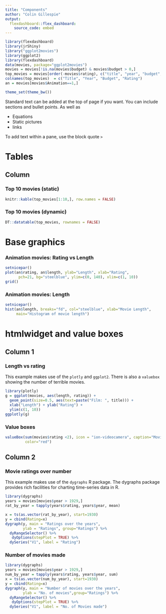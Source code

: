 ```yaml
---
title: "Components"
author: "Colin Gillespie"
output: 
  flexdashboard::flex_dashboard:
    source_code: embed
---
```

<!--
%\VignetteEngine{knitr::rmarkdown}
%\VignetteIndexEntry{Flexdashboard Components}
-->
```r
library(flexdashboard)
library(jrShiny)
library("ggplot2movies")
library(ggplot2)
library(flexdashboard)
data(movies, package="ggplot2movies")
movies = movies[!is.na(movies$budget) & movies$budget > 0,]
top_movies = movies[order(-movies$rating), c("title", "year", "budget", "rating"), ]
colnames(top_movies)  = c("Title", "Year", "Budget", "Rating")
an = movies[movies$Animation==1,]

theme_set(theme_bw())
```

Standard text can be added at the top of page if you want. You can include sections and bullet points. As well as

  * Equations
  * Static pictures
  * links

To add text within a pane, use the block quote `>`

Tables
===================================== 

Column {.tabset .tabset-fade}
-------------------------------------
### Top 10 movies (static)


```r
knitr::kable(top_movies[1:10,], row.names = FALSE)
```

### Top 10 movies (dynamic)

```r
DT::datatable(top_movies, rownames = FALSE)
```

Base graphics 
===================================== 

### Animation movies: Rating vs Length

```r
setnicepar()
plot(an$rating, an$length, ylab="Length", xlab="Rating", 
      pch=21, bg="steelblue", ylim=c(0, 140), xlim=c(1, 10))
grid()
```

### Animation movies: Length

```r
setnicepar()
hist(an$length, breaks="fd", col="steelblue", xlab="Movie Length", 
     main="Histogram of movie length")
```

htmlwidget and value boxes
===================================== 

Column 1 {data-width=200}
------------------------------------
### Length vs rating

This example makes use of the `plotly` and `ggplot2`. There is also a `valuebox` showing the number
of terrible movies.

```r
library(plotly)
g = ggplot(movies, aes(length, rating)) + 
  geom_point(size=0.5, aes(text=paste("Film: ", title))) + 
  xlab("Length") + ylab("Rating") + 
  ylim(c(1, 10)) 
ggplotly(g)
```

### Value boxes

```r
valueBox(sum(movies$rating <2), icon = "ion-videocamera", caption="Movies Rated less than 2", 
         color="red")
```




Column 2 {data-width=300}
-------------------------------------

### Movie ratings over number

This example makes use of the `dygraphs` R package. The dygraphs
package provides rich facilities for charting time-series data 
in R. 

```r
library(dygraphs)
years = movies[movies$year > 1929,]
rat_by_year = tapply(years$rating, years$year, mean)

x = ts(as.vector(rat_by_year), start=1930)
y = cbind(Rating=x)
dygraph(y, main = "Ratings over the years", 
        ylab = "Ratings", group="Ratings") %>% 
  dyRangeSelector() %>%
   dyOptions(stepPlot = TRUE) %>%
  dySeries("V1", label = "Rating")
```

### Number of movies made

```r
library(dygraphs)
years = movies[movies$year > 1929,]
num_by_year = tapply(years$rating, years$year, sum)
x = ts(as.vector(num_by_year), start=1930)
y = cbind(Rating=x)
dygraph(y, main = "Number of movies over the years", 
        ylab = "No. of movies",group="Ratings") %>% 
  dyRangeSelector() %>%
   dyOptions(stepPlot = TRUE) %>%
  dySeries("V1", label = "No. of Movies made")

```





